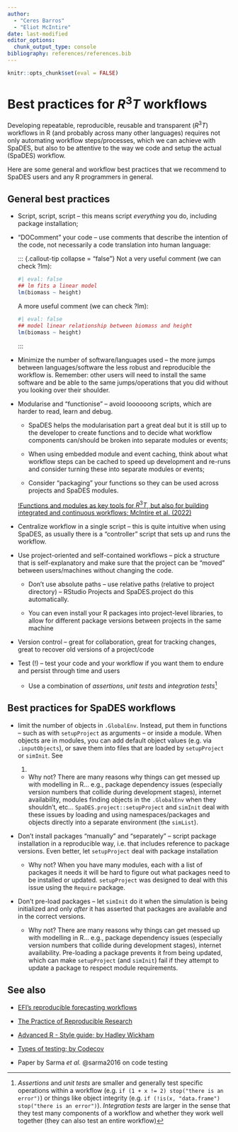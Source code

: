 ```yaml
---
author: 
  - "Ceres Barros"
  - "Eliot McIntire"
date: last-modified
editor_options:
  chunk_output_type: console
bibliography: references/references.bib
---
```


```r
knitr::opts_chunk$set(eval = FALSE)
```

# Best practices for $R^3T$ workflows

Developing repeatable, reproducible, reusable and transparent ($R^3T$)
workflows in R (and probably across many other languages) requires not
only automating workflow steps/processes, which we can achieve with
SpaDES, but also to be attentive to the way we code and setup the actual
(SpaDES) workflow.

Here are some general and workflow best practices that we recommend to
SpaDES users and any R programmers in general.

## General best practices

-   Script, script, script -- this means script *everything* you do,
    including package installation;

-   "DOComment" your code -- use comments that describe the intention of
    the code, not necessarily a code translation into human language:

    ::: {.callout-tip collapse = "false"} Not a very useful comment (we
    can check ?lm):

    ```r
    #| eval: false
    ## lm fits a linear model
    lm(biomass ~ height)
    ```

    A more useful comment (we can check ?lm):

    ```r
    #| eval: false
    ## model linear relationship between biomass and height
    lm(biomass ~ height)
    ```

    :::

-   Minimize the number of software/languages used -- the more jumps
    between languages/software the less robust and reproducible the
    workflow is. Remember: other users will need to install the same
    software and be able to the same jumps/operations that you did
    without you looking over their shoulder.

-   Modularise and "functionise" -- avoid loooooong scripts, which are
    harder to read, learn and debug.

    -   SpaDES helps the modularisation part a great deal but it is
        still up to the developer to create functions and to decide what
        workflow components can/should be broken into separate modules
        or events;

    -   When using embedded module and event caching, think about what
        workflow steps can be cached to speed up development and re-runs
        and consider turning these into separate modules or events;

    -   Consider "packaging" your functions so they can be used across
        projects and SpaDES modules.

    [!Functions and modules as key tools for $R^3T$, but also for
    building integrated and continuous workflows; McIntire et al.
    (2022)](https://onlinelibrary.wiley.com/cms/asset/680b22bc-1a97-4ab6-8f90-6fd1557e9e27/ele13994%20-fig-0001-m.jpg)

-   Centralize workflow in a single script -- this is quite intuitive
    when using SpaDES, as usually there is a "controller" script that
    sets up and runs the workflow.

-   Use project-oriented and self-contained workflows -- pick a
    structure that is self-explanatory and make sure that the project
    can be "moved" between users/machines without changing the code.

    -   Don't use absolute paths -- use relative paths (relative to
        project directory) -- RStudio Projects and SpaDES.project do
        this automatically.

    -   You can even install your R packages into project-level
        libraries, to allow for different package versions between
        projects in the same machine

-   Version control -- great for collaboration, great for tracking
    changes, great to recover old versions of a project/code

-   Test (!) -- test your code and your workflow if you want them to
    endure and persist through time and users

    -   Use a combination of *assertions*, *unit tests* and *integration
        tests*[^1]

## Best practices for SpaDES workflows

-   limit the number of objects in `.GlobalEnv`. Instead, put them in
    functions -- such as with `setupProject` as arguments -- or inside a
    module. When objects are in modules, you can add default object
    values (e.g. via `.inputObjects`), or save them into files that are
    loaded by `setupProject` or `simInit`. See

    1.  

    -   Why not? There are many reasons why things can get messed up
        with modelling in R... e.g., package dependency issues
        (especially version numbers that collide during development
        stages), internet availability, modules finding objects in the
        `.GlobalEnv` when they shouldn't, etc...
        `SpaDES.project::setupProject` and `simInit` deal with these
        issues by loading and using namespaces/packages and objects
        directly into a separate environment (the `simList`).

-   Don't install packages "manually" and "separately" -- script package
    installation in a reproducible way, i.e. that includes reference to
    package versions. Even better, let `setupProject` deal with package
    installation

    -   Why not? When you have many modules, each with a list of
        packages it needs it will be hard to figure out what packages
        need to be installed or updated. `setupProject` was designed to
        deal with this issue using the `Require` package.

-   Don't pre-load packages -- let `simInit` do it when the simulation
    is being initialized and only *after* it has asserted that packages
    are available and in the correct versions.

    -   Why not? There are many reasons why things can get messed up
        with modelling in R... e.g., package dependency issues
        (especially version numbers that collide during development
        stages), internet availability. Pre-loading a package prevents
        it from being updated, which can make `setupProject` (and
        `simInit`) fail if they attempt to update a package to respect
        module requirements.

## See also

-   [EFI's reproducible forecasting
    workflows](https://ecoforecast.org/reproducible-forecasting-workflows/)

-   [The Practice of Reproducible
    Research](http://www.practicereproducibleresearch.org/)

-   [Advanced R - Style guide; by Hadley
    Wickham](http://adv-r.had.co.nz/Style.html)

-   [Types of testing; by
    Codecov](https://about.codecov.io/blog/types-of-testing-unit-vs-integration/)

-   Paper by Sarma *et al.* @sarma2016 on code testing

[^1]: *Assertions* and *unit tests* are smaller and generally test
    specific operations within a workflow (e.g.
    `if (1 + x != 2) stop("there is an error")`) or things like object
    integrity (e.g.
    `if (!is(x, "data.frame") stop("there is an error")`). *Integration
    tests* are larger in the sense that they test many components of a
    workflow and whether they work well together (they can also test an
    entire workflow)
